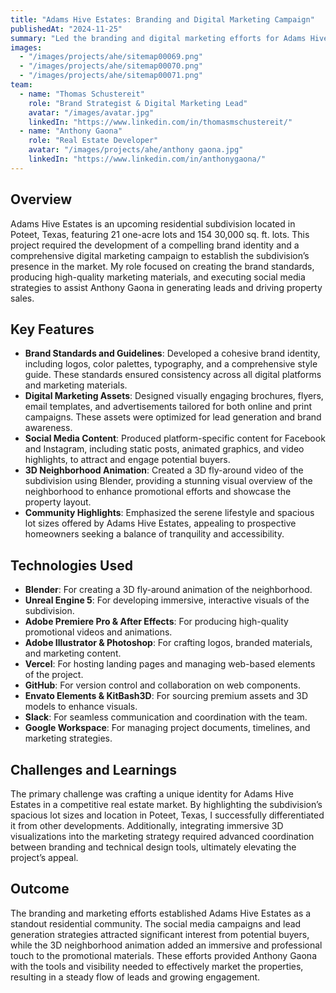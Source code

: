 ```yaml
---
title: "Adams Hive Estates: Branding and Digital Marketing Campaign"
publishedAt: "2024-11-25"
summary: "Led the branding and digital marketing efforts for Adams Hive Estates, an upcoming residential subdivision in Poteet, Texas, to launch its social media presence and generate leads for property sales."
images:
  - "/images/projects/ahe/sitemap00069.png"
  - "/images/projects/ahe/sitemap00070.png"
  - "/images/projects/ahe/sitemap00071.png"
team:
  - name: "Thomas Schustereit"
    role: "Brand Strategist & Digital Marketing Lead"
    avatar: "/images/avatar.jpg"
    linkedIn: "https://www.linkedin.com/in/thomasmschustereit/"
  - name: "Anthony Gaona"
    role: "Real Estate Developer"
    avatar: "/images/projects/ahe/anthony gaona.jpg"
    linkedIn: "https://www.linkedin.com/in/anthonygaona/"
---
```


## Overview

Adams Hive Estates is an upcoming residential subdivision located in Poteet, Texas, featuring 21 one-acre lots and 154 30,000 sq. ft. lots. This project required the development of a compelling brand identity and a comprehensive digital marketing campaign to establish the subdivision’s presence in the market. My role focused on creating the brand standards, producing high-quality marketing materials, and executing social media strategies to assist Anthony Gaona in generating leads and driving property sales.

## Key Features

- **Brand Standards and Guidelines**: Developed a cohesive brand identity, including logos, color palettes, typography, and a comprehensive style guide. These standards ensured consistency across all digital platforms and marketing materials.
- **Digital Marketing Assets**: Designed visually engaging brochures, flyers, email templates, and advertisements tailored for both online and print campaigns. These assets were optimized for lead generation and brand awareness.
- **Social Media Content**: Produced platform-specific content for Facebook and Instagram, including static posts, animated graphics, and video highlights, to attract and engage potential buyers.
- **3D Neighborhood Animation**: Created a 3D fly-around video of the subdivision using Blender, providing a stunning visual overview of the neighborhood to enhance promotional efforts and showcase the property layout.
- **Community Highlights**: Emphasized the serene lifestyle and spacious lot sizes offered by Adams Hive Estates, appealing to prospective homeowners seeking a balance of tranquility and accessibility.

## Technologies Used

- **Blender**: For creating a 3D fly-around animation of the neighborhood.
- **Unreal Engine 5**: For developing immersive, interactive visuals of the subdivision.
- **Adobe Premiere Pro & After Effects**: For producing high-quality promotional videos and animations.
- **Adobe Illustrator & Photoshop**: For crafting logos, branded materials, and marketing content.
- **Vercel**: For hosting landing pages and managing web-based elements of the project.
- **GitHub**: For version control and collaboration on web components.
- **Envato Elements & KitBash3D**: For sourcing premium assets and 3D models to enhance visuals.
- **Slack**: For seamless communication and coordination with the team.
- **Google Workspace**: For managing project documents, timelines, and marketing strategies.

## Challenges and Learnings

The primary challenge was crafting a unique identity for Adams Hive Estates in a competitive real estate market. By highlighting the subdivision’s spacious lot sizes and location in Poteet, Texas, I successfully differentiated it from other developments. Additionally, integrating immersive 3D visualizations into the marketing strategy required advanced coordination between branding and technical design tools, ultimately elevating the project’s appeal.

## Outcome

The branding and marketing efforts established Adams Hive Estates as a standout residential community. The social media campaigns and lead generation strategies attracted significant interest from potential buyers, while the 3D neighborhood animation added an immersive and professional touch to the promotional materials. These efforts provided Anthony Gaona with the tools and visibility needed to effectively market the properties, resulting in a steady flow of leads and growing engagement.
